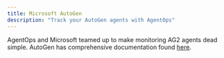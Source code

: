 ```yaml
---
title: Microsoft AutoGen
description: "Track your AutoGen agents with AgentOps"
---
```



AgentOps and Microsoft teamed up to make monitoring AG2 agents dead simple. AutoGen has comprehensive documentation found [here](https://microsoft.github.io/autogen/0.2/docs/topics/llm-observability).

<script type="module" src="/scripts/github_stars.js"></script>
<script type="module" src="/scripts/scroll-img-fadein-animation.js"></script>
<script type="module" src="/scripts/button_heartbeat_animation.js"></script>
<script type="css" src="/styles/styles.css"></script>
<script type="module" src="/scripts/adjust_api_dynamically.js"></script>
